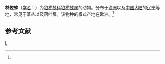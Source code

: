 {{Speciesbox
| name = 林佐蛛
| genus = Zora
| species = silvesitris
| authority = (Kulczynski, 1879)<ref name='id14434'>{{cite web| url =http://www.bioinfo.cn/db05/BjdwSpecies.php?action=view&id=14434| title =林佐蛛| work =《中国动物物种编目数据库》| publisher =中国科学院微生物研究所| author =中国科学院动物研究所| accessdate =2009-04-28| deadurl =yes| archiveurl =https://web.archive.org/web/20160305055244/http://www.bioinfo.cn/db05/BjdwSpecies.php?action=view&id=14434| archivedate =2016-03-05}}</ref>
}}

'''林佐蛛'''（[[学名|学名]]：{{lang|la|''Zora silvesitris''}}）为[[狼栉蛛科|狼栉蛛科]][[狼栉蛛属|狼栉蛛属]]的动物。分布于[[欧洲|欧洲]]以及[[中国大陆|中国大陆]]的[[辽宁|辽宁]]等地，常见于草丛以及落叶层。该物种的模式产地在欧洲。<ref name='id14434'/>

== 参考文献 ==
{{reflist}}

{{Taxonbar}}

[[Category:狼栉蛛属|L]]


{{蜘蛛小作品}}